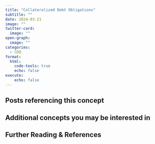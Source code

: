 ```yaml
---
title: "Collateralized Debt Obligations"
subtitle: ""
date: 2024-03-21
image: ""
twitter-card:
  image: ""
open-graph:
  image: ""
categories:
  - CDO
format:
  html:
    code-tools: true
    echo: false
execute:
    echo: false
---
```


## Posts referencing this concept

## Additional concepts you may be interested in

## Further Reading & References
